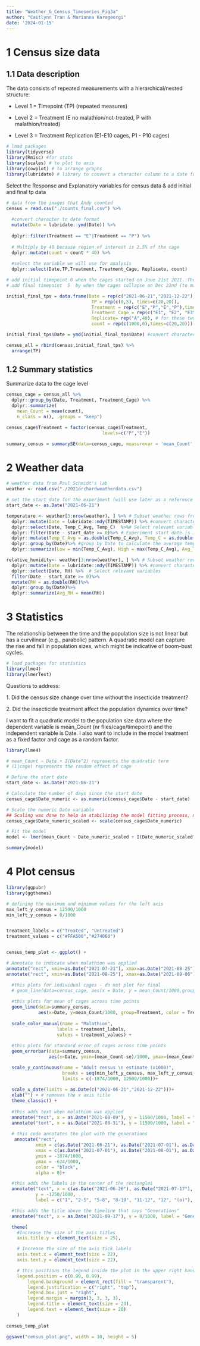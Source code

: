 ```yaml
---
title: "Weather_&_Census_Timeseries_Fig3a"
author: "Caitlynn Tran & Marianna Karageorgi"
date: '2024-01-15'
---
```


# 1 Census size data

## 1.1 Data description

The data consists of repeated measurements with a hierarchical/nested structure:

-   Level 1 = Timepoint (TP) (repeated measures)

-   Level 2 = Treatment (E no malathion/not-treated, P with malathion/treated)

-   Level 3 = Treatment Replication (E1-E10 cages, P1 - P10 cages)

```r
# load packages  
library(tidyverse)
library(Rmisc) #for stats
library(scales) # to plot to axis
library(cowplot) # to arrange graphs
library(lubridate) # library to convert a character column to a date format
```

Select the Response and Explanatory variables for census data & add initial and final tp data

```r
# data from the images that Andy counted
census = read.csv("./counts_final.csv") %>%
  
  #convert character to date format
  mutate(Date = lubridate::ymd(Date)) %>% 
  
  dplyr::filter(Treatment == "E"|Treatment == "P") %>%
  
  # Multiply by 40 because region of interest is 2.5% of the cage
  dplyr::mutate(count = count * 40) %>% 
  
  #select the variable we will use for analysis
  dplyr::select(Date,TP,Treatment, Treatment_Cage, Replicate, count)  

# add initial timepoint 0 when the cages started on June 21st 2021. The cages began with 1000 individuals
# add final timepoint  5  by when the cages collapse on Dec 22nd (to match up with last timepoint of other data). The cages ended with 0 adult individuals

initial_final_tps = data.frame(Date = rep(c("2021-06-21","2021-12-22"),times=c(20,20)),
                                TP = rep(c(0,5), times=c(20,20)),
                                Treatment = rep(c("E","P","E","P"),times=c(10,10,10,10)),
                                Treatment_Cage = rep(c("E1", "E2", "E3", "E4", "E5", "E6", "E7", "E8", "E9", "E10", "P1", "P2", "P3", "P4", "P5", "P6", "P7", "P8", "P9", "P10"),2),
                                Replicate= rep("A",40), # for these two timepoints there are no replicates.There is only one number 1000 for timepoint 0 and 0 for timepoint 5
                                count = rep(c(1000,0),times=c(20,20)))

initial_final_tps$Date = ymd(initial_final_tps$Date) #convert character to date format

census_all = rbind(census,initial_final_tps) %>%
  arrange(TP)
```

## 1.2 Summary statistics

Summarize data to the cage level

```r
census_cage = census_all %>% 
  dplyr::group_by(Date, Treatment, Treatment_Cage) %>%
  dplyr::summarize(
    mean_Count = mean(count),
    n_class = n(), .groups = "keep")

census_cage$Treatment = factor(census_cage$Treatment,
                                    levels=c("P","E"))

summary_census = summarySE(data=census_cage, measurevar = 'mean_Count', groupvars = c("Date","Treatment"))
```

# 2 Weather data

```r
# weather data from Paul Schmidt's lab
weather <- read.csv("./2021orchardweatherdata.csv") 

# set the start date for the experiment (will use later as a reference point to filter out some of the data)
start_date <- as.Date("2021-06-21")

temperature <- weather[3:nrow(weather), ] %>% # Subset weather rows from index 3 to the last row
  dplyr::mutate(Date = lubridate::mdy(TIMESTAMP)) %>% #convert character to date format
  dplyr::select(Date, Temp_C_Avg, Temp_C)  %>%# Select relevant variables
  dplyr::filter(Date - start_date >= 0)%>% # Experiment start date is June 21st
  dplyr::mutate(Temp_C_Avg = as.double(Temp_C_Avg), Temp_C = as.double(Temp_C))%>% 
  dplyr::group_by(Date)%>% #group by Date to calculate the average temp for each day
  dplyr::summarize(Low = min(Temp_C_Avg), High = max(Temp_C_Avg), Avg_Temp = mean(Temp_C_Avg))

relative_humidity<- weather[3:nrow(weather), ] %>% # Subset weather rows from index 3 to the last row
  dplyr::mutate(Date = lubridate::mdy(TIMESTAMP)) %>% #convert character to date format
  dplyr::select(Date, RH) %>%  # Select relevant variables
  filter(Date - start_date >= 0)%>%
  mutate(RH = as.double(RH))%>%
  dplyr::group_by(Date)%>%
  dplyr::summarize(Avg_RH = mean(RH))
```

# 3 Statistics

The relationship between the time and the population size is not linear but has a curvilinear (e.g., parabolic) pattern. A quadratic model can capture the rise and fall in population sizes, which might be indicative of boom-bust cycles.

```r
# load packages for statistics 
library(lme4)
library(lmerTest)
```

Questions to address:

1\. Did the census size change over time without the insecticide treatment?

2\. Did the insecticide treatment affect the population dynamics over time?

I want to fit a quadratic model to the population size data where the dependent variable is mean_Count (nr flies/cage/timepoint) and the independent variable is Date. I also want to include in the model treatment as a fixed factor and cage as a random factor.

```r
library(lme4)

# mean_Count ~ Date + I(Date^2) represents the quadratic term
# (1|cage) represents the random effect of cage

# Define the start date
start_date <- as.Date("2021-06-21")

# Calculate the number of days since the start date
census_cage$Date_numeric <- as.numeric(census_cage$Date - start_date)

# Scale the numeric Date variable
## Scaling was done to help in stabilizing the model fitting process, make the interpretation of the quadratic term more straightforward, and reduce potential multicollinearity between the linear and quadratic terms of the date
census_cage$Date_numeric_scaled <- scale(census_cage$Date_numeric)

# Fit the model
model <- lmer(mean_Count ~ Date_numeric_scaled + I(Date_numeric_scaled^2) + Treatment + (1|Treatment_Cage), REML=F, data = census_cage)

summary(model)
```

# 4 Plot census

```r
library(ggpubr) 
library(ggthemes)
```

```r
# defining the maximum and minimum values for the left axis
max_left_y_census = 12500/1000
min_left_y_census = 0/1000


treatment_labels = c("Treated", "Untreated")
treatment_values = c("#FFA500","#274060")


census_temp_plot <- ggplot() +

# Annotate to indicate when malathion was applied
annotate("rect", xmin=as.Date("2021-07-21"), xmax=as.Date("2021-08-25"), ymin=-Inf, ymax=Inf, alpha=0.2, fill="#FFA500") +
annotate("rect", xmin=as.Date("2021-08-25"), xmax=as.Date("2021-09-06"), ymin=-Inf, ymax=Inf, alpha=0.4, fill="#FFA500") +

  #this plots for individual cages - do not plot for final
  # geom_line(data=census_cage, aes(x = Date, y = mean_Count/1000,group=Treatment_Cage, color= Treatment), size= 0.5, alpha = 0.6) +
  
  #this plots for mean of cages across time points
  geom_line(data=summary_census, 
            aes(x=Date, y=mean_Count/1000, group=Treatment, color = Treatment), linewidth= 1.5, alpha = 1) +  
  
  scale_color_manual(name = "Malathion",
                   labels = treatment_labels,
                   values = treatment_values) +
  
  #this plots for standard error of cages across time points
  geom_errorbar(data=summary_census, 
                aes(x=Date, ymin=(mean_Count-se)/1000, ymax=(mean_Count+se)/1000, color = Treatment), width=.1) +

  scale_y_continuous(name = "Adult census \n estimate (x1000)",
                     breaks = seq(min_left_y_census, max_left_y_census, 2500/1000),
                     limits = c(-1874/1000, 12500/1000))+
  
  scale_x_date(limits = as.Date(c("2021-06-21","2021-12-22")))+
  xlab("") + # removes the x axis title
  theme_classic() +
  
  #this adds text when malathion was applied
  annotate("text", x = as.Date("2021-08-09"), y = 11500/1000, label = "2.5\nppm", size = 7, color = "black")+
  annotate("text", x = as.Date("2021-08-31"), y = 11500/1000, label = "7.5\nppm", size = 7, color = "black") +
  
  # this code annotates the plot with the generations
   annotate("rect",
           xmin = c(as.Date("2021-06-21"), as.Date("2021-07-01"), as.Date("2021-08-01"), as.Date("2021-09-01"), as.Date("2021-10-01"), as.Date("2021-11-01"), as.Date("2021-12-01")),
           xmax = c(as.Date("2021-07-01"), as.Date("2021-08-01"), as.Date("2021-09-01"), as.Date("2021-10-01"), as.Date("2021-11-01"), as.Date("2021-12-01"), as.Date("2021-12-22")),
           ymin = -1874/1000,
           ymax = -624/1000,
           color = "black",
           alpha = 0)+

  #this adds the labels in the center of the rectangles
  annotate("text", x = c(as.Date("2021-06-26"), as.Date("2021-07-17"), as.Date("2021-08-17"), as.Date("2021-09-17"), as.Date("2021-10-17"), as.Date("2021-11-17"), as.Date("2021-12-10")),
           y = -1250/1000,
           label = c("1", "2-5", "5-8", "8-10", "11-12", "12", "(o)"), size = 6) +

  #this adds the title above the timeline that says "Generations"
  annotate("text", x = as.Date("2021-09-17"), y = 0/1000, label = "Generations", size = 8) +

  theme(
    #Increase the size of the axis titles
    axis.title.y = element_text(size = 25),

    # Increase the size of the axis tick labels
    axis.text.x = element_text(size = 22),
    axis.text.y = element_text(size = 22),

    # this positions the legend inside the plot in the upper right hand corner
    legend.position = c(0.99, 0.99),
        legend.background = element_rect(fill = "transparent"),
        legend.justification = c("right", "top"),
        legend.box.just = "right",
        legend.margin = margin(3, 3, 3, 3),
        legend.title = element_text(size = 23),
        legend.text = element_text(size = 20)
    )
  
census_temp_plot

ggsave("census_plot.png", width = 10, height = 5)
```
